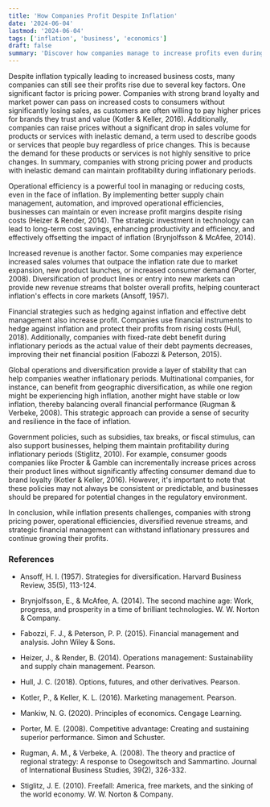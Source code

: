 ```yaml
---
title: 'How Companies Profit Despite Inflation'
date: '2024-06-04'
lastmod: '2024-06-04'
tags: ['inflation', 'business', 'economics']
draft: false
summary: 'Discover how companies manage to increase profits even during times of inflation. Learn about strategies like pricing power, operational efficiency, financial strategies, and more that help businesses thrive despite rising costs.'
---
```


Despite inflation typically leading to increased business costs, many companies can still see their profits rise due to several key factors. One significant factor is pricing power. Companies with strong brand loyalty and market power can pass on increased costs to consumers without significantly losing sales, as customers are often willing to pay higher prices for brands they trust and value (Kotler & Keller, 2016). Additionally, companies can raise prices without a significant drop in sales volume for products or services with inelastic demand, a term used to describe goods or services that people buy regardless of price changes. This is because the demand for these products or services is not highly sensitive to price changes. In summary, companies with strong pricing power and products with inelastic demand can maintain profitability during inflationary periods.

Operational efficiency is a powerful tool in managing or reducing costs, even in the face of inflation. By implementing better supply chain management, automation, and improved operational efficiencies, businesses can maintain or even increase profit margins despite rising costs (Heizer & Render, 2014). The strategic investment in technology can lead to long-term cost savings, enhancing productivity and efficiency, and effectively offsetting the impact of inflation (Brynjolfsson & McAfee, 2014).

Increased revenue is another factor. Some companies may experience increased sales volumes that outpace the inflation rate due to market expansion, new product launches, or increased consumer demand (Porter, 2008). Diversification of product lines or entry into new markets can provide new revenue streams that bolster overall profits, helping counteract inflation's effects in core markets (Ansoff, 1957).

Financial strategies such as hedging against inflation and effective debt management also increase profit. Companies use financial instruments to hedge against inflation and protect their profits from rising costs (Hull, 2018). Additionally, companies with fixed-rate debt benefit during inflationary periods as the actual value of their debt payments decreases, improving their net financial position (Fabozzi & Peterson, 2015).

Global operations and diversification provide a layer of stability that can help companies weather inflationary periods. Multinational companies, for instance, can benefit from geographic diversification, as while one region might be experiencing high inflation, another might have stable or low inflation, thereby balancing overall financial performance (Rugman & Verbeke, 2008). This strategic approach can provide a sense of security and resilience in the face of inflation.

Government policies, such as subsidies, tax breaks, or fiscal stimulus, can also support businesses, helping them maintain profitability during inflationary periods (Stiglitz, 2010). For example, consumer goods companies like Procter & Gamble can incrementally increase prices across their product lines without significantly affecting consumer demand due to brand loyalty (Kotler & Keller, 2016). However, it's important to note that these policies may not always be consistent or predictable, and businesses should be prepared for potential changes in the regulatory environment.

In conclusion, while inflation presents challenges, companies with strong pricing power, operational efficiencies, diversified revenue streams, and strategic financial management can withstand inflationary pressures and continue growing their profits.

### References

* Ansoff, H. I. (1957). Strategies for diversification. Harvard Business Review, 35(5), 113-124.

* Brynjolfsson, E., & McAfee, A. (2014). The second machine age: Work, progress, and prosperity in a time of brilliant technologies. W. W. Norton & Company.

* Fabozzi, F. J., & Peterson, P. P. (2015). Financial management and analysis. John Wiley & Sons.

* Heizer, J., & Render, B. (2014). Operations management: Sustainability and supply chain management. Pearson.

* Hull, J. C. (2018). Options, futures, and other derivatives. Pearson.

* Kotler, P., & Keller, K. L. (2016). Marketing management. Pearson.

* Mankiw, N. G. (2020). Principles of economics. Cengage Learning.

* Porter, M. E. (2008). Competitive advantage: Creating and sustaining superior performance. Simon and Schuster.

* Rugman, A. M., & Verbeke, A. (2008). The theory and practice of regional strategy: A response to Osegowitsch and Sammartino. Journal of International Business Studies, 39(2), 326-332.

* Stiglitz, J. E. (2010). Freefall: America, free markets, and the sinking of the world economy. W. W. Norton & Company.